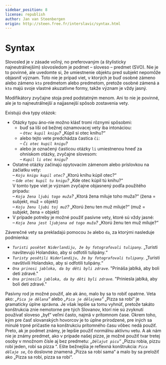 ```yaml
---
sidebar_position: 8
license: republish
author: Jan van Steenbergen
origin: http://steen.free.fr/interslavic/syntax.html
---
```


# Syntax

Slovosled je v zásade voľný, no preferovaným (a štylisticky najneutrálnejším) slovosledom je podmet – sloveso – predmet (SVO). Nie je to povinné, ale uvedomte si, že umiestnenie objektu pred subjekt nepomôže objasniť význam. Toto nie je prípad viet, v ktorých je buď osobné zámeno alebo zámeno `kto` predmetom alebo predmetom, pretože osobné zámená a `kto` majú svoje vlastné akuzatívne formy, takže význam je vždy jasný.

Modifikátory zvyčajne stoja pred podstatným menom. Ani to nie je povinné, ale je to najneutrálnejší a najjasnejší spôsob zostavenia vety.

Existujú dva typy otázok:

- Otázky typu áno-nie možno klásť tromi rôznymi spôsobmi:
  - buď sa líši od bežnej oznamovacej vety iba intonáciou:\
    _– `Otec kupil knigu`?_ „Kúpil si otec knihu?“
  - alebo tejto vete predchádza častica `či`:\
    _– `Či otec kupil knigu`?_
  - alebo je označený časticou otázky `li` umiestnenou hneď za ohniskom otázky, zvyčajne slovesom:\
    _– `Kupil li otec knigu`?_
- Ostatné otázky začínajú opytovacím zámenom alebo príslovkou na začiatku vety:\
  _– `Koju knigu kupil otec`?_ „Ktorú knihu kúpil otec?“\
  _– `Gde otec kupil tu knigu`?_ „Kde otec kúpil tú knihu?“\
  V tomto type viet je význam zvyčajne objasnený podľa použitého prípadu:\
  – _`Koja žena ljubi togo muža`?_ „Ktorá žena miluje toho muža?“ (žena = subjekt, muž = objekt)\
  – _`Koju ženu ljubi toj muž`?_ „Ktorú ženu ten muž miluje?“ (muž = subjekt, žena = objekt)
- V prípade potreby je možné použiť pasívne vety, ktoré sú vždy jasné:\
  _– `Koja žena jest ljubjena od togo muža`?_ „Ktorú ženu ten muž miluje?“

Záverečné vety sa prekladajú pomocou `že` alebo `da`, za ktorými nasleduje podmienka:

- _`Turisti posětet Niderlandiju, že by fotografovali tulipany`._ „Turisti navštevujú Holandsko, aby si odfotili tulipány.“
- _`Turisty posětili Niderlandiju, že by fotografovali tulipany`._ „Turisti navštívili Holandsko, aby si odfotili tulipány.“
- _`Ona prinosi jabloka, da by děti byli zdrave`._ "Prináša jablká, aby boli deti zdravé."
- _`Ona prinosila jabloka, da by děti byli zdrave`._ "Priniesla jablká, aby boli deti zdravé."

Pasívny rod je možné použiť, ale ak áno, malo by sa to robiť opatrne. Veta ako: _„`Pica je dělana`“_ alebo _„`Pica je dělajema`“_ „Pizza sa robí“ je gramaticky úplne správna. Je však lepšie sa tomu vyhnúť, pretože takáto konštrukcia znie nemotorne pre tých Slovanov, ktorí nie sú zvyknutí používať sloveso „byť“ veľmi často, najmä v prítomnom čase. Okrem toho, kým pre časť slovanských hovorcov je to úplne prirodzené, pre iných sa minulé trpné príčastie na konštrukciu prítomného času vôbec nedá použiť. Preto, ak je podmet známy, je lepšie použiť normálnu aktívnu vetu. A ak nám nie je známy predmet, ako v prípade našej pizze, je možné použiť tvar tretej osoby v množnom čísle aj bez predmetu: _„`Dělajut picu`“_ „Pizzu robia, pizzu robí jeden, robí sa pizza “. Ešte bežnejšia je reflexná konštrukcia: _`Pica dělaje se`_, čo doslovne znamená „Pizza sa robí sama“ a malo by sa preložiť ako „Pizza sa robí, pizza sa robí“.

